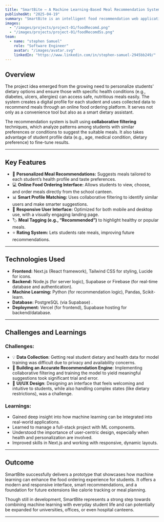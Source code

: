 ```yaml
---
title: "SmartBite – A Machine Learning-Based Meal Recommendation System for Students"
publishedAt: "2025-04-19"
summary: "SmartBite is an intelligent food recommendation web application designed specifically for students in a school environment. It leverages the power of machine learning to provide personalized meal suggestions based on students' dietary needs, preferences, and health conditions. The goal is to promote healthier eating habits while streamlining food ordering from the school canteen.."
images:
  - "/images/projects/project-01/foodRecomd.png"
  - "/images/projects/project-01/foodRecomdSs.png"
team:
  - name: "stephen Samuel"
    role: "Software Engineer"
    avatar: "/images/avatar.svg"
    linkedIn: "https://www.linkedin.com/in/stephen-samuel-2945bb249/"
---
```


## **Overview**

The project idea emerged from the growing need to personalize students' dietary options and ensure those with specific health conditions (e.g., diabetes, ulcers, allergies) can access safe, nutritious meals easily. The system creates a digital profile for each student and uses collected data to recommend meals through an online food ordering platform. It serves not only as a convenience tool but also as a smart dietary assistant.

The recommendation system is built using **collaborative filtering** techniques, which analyze patterns among students with similar preferences or conditions to suggest the suitable meals. It also takes advantage of student profile data (e.g., age, medical condition, dietary preference) to fine-tune results.

---

## **Key Features**

- 🥗 **Personalized Meal Recommendations:** Suggests meals tailored to each student’s health profile and taste preferences.
- 💻 **Online Food Ordering Interface:** Allows students to view, choose, and order meals directly from the school canteen.
- 📊 **Smart Profile Matching:** Uses collaborative filtering to identify similar users and make smarter suggestions.
- 📱 **Responsive User Interface:** Optimized for both mobile and desktop use, with a visually engaging landing page.
- 🏷️ **Meal Tagging (e.g., “Recommended”)** to highlight healthy or popular meals.
- ⭐ **Rating System:** Lets students rate meals, improving future recommendations.

---

## **Technologies Used**

- **Frontend:** Next.js (React framework), Tailwind CSS for styling, Lucide for icons.
- **Backend:** Node.js (for server logic), Supabase or Firebase (for real-time database and authentication).
- **Machine Learning:** Python (for recommendation logic), Pandas, Scikit-learn.
- **Database:** PostgreSQL (via Supabase) .
- **Deployment:** Vercel (for frontend), Supabase hosting for backend/database.

---

## **Challenges and Learnings**

### **Challenges:**

- 💡 **Data Collection**: Getting real student dietary and health data for model training was difficult due to privacy and availability concerns.
- 🧠 **Building an Accurate Recommendation Engine**: Implementing collaborative filtering and training the model to yield meaningful suggestions took significant trial and error.
- 🎨 **UI/UX Design**: Designing an interface that feels welcoming and intuitive to students, while also handling complex states (like dietary restrictions), was a challenge.

### **Learnings:**

- Gained deep insight into how machine learning can be integrated into real-world applications.
- Learned to manage a full-stack project with ML components.
- Understood the importance of user-centric design, especially when health and personalization are involved.
- Improved skills in Next.js and working with responsive, dynamic layouts.

---

## **Outcome**

SmartBite successfully delivers a prototype that showcases how machine learning can enhance the food ordering experience for students. It offers a modern and responsive interface, smart recommendations, and a foundation for future extensions like calorie tracking or meal planning.

Though still in development, SmartBite represents a strong step towards combining machine learning with everyday student life and can potentially be expanded for universities, offices, or even hospital canteens.

---
